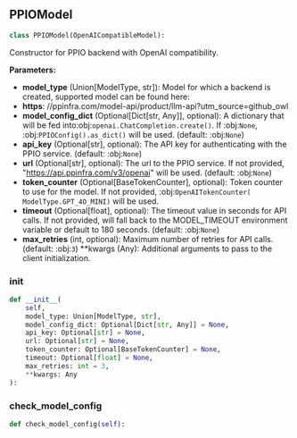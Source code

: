 <a id="camel.models.ppio_model"></a>

<a id="camel.models.ppio_model.PPIOModel"></a>

## PPIOModel

```python
class PPIOModel(OpenAICompatibleModel):
```

Constructor for PPIO backend with OpenAI compatibility.

**Parameters:**

- **model_type** (Union[ModelType, str]): Model for which a backend is created, supported model can be found here:
- **https**: //ppinfra.com/model-api/product/llm-api?utm_source=github_owl
- **model_config_dict** (Optional[Dict[str, Any]], optional): A dictionary that will be fed into:obj:`openai.ChatCompletion.create()`. If :obj:`None`, :obj:`PPIOConfig().as_dict()` will be used. (default: :obj:`None`)
- **api_key** (Optional[str], optional): The API key for authenticating with the PPIO service. (default: :obj:`None`)
- **url** (Optional[str], optional): The url to the PPIO service. If not provided, "https://api.ppinfra.com/v3/openai" will be used. (default: :obj:`None`)
- **token_counter** (Optional[BaseTokenCounter], optional): Token counter to use for the model. If not provided, :obj:`OpenAITokenCounter( ModelType.GPT_4O_MINI)` will be used.
- **timeout** (Optional[float], optional): The timeout value in seconds for API calls. If not provided, will fall back to the MODEL_TIMEOUT environment variable or default to 180 seconds. (default: :obj:`None`)
- **max_retries** (int, optional): Maximum number of retries for API calls. (default: :obj:`3`) **kwargs (Any): Additional arguments to pass to the client initialization.

<a id="camel.models.ppio_model.PPIOModel.__init__"></a>

### __init__

```python
def __init__(
    self,
    model_type: Union[ModelType, str],
    model_config_dict: Optional[Dict[str, Any]] = None,
    api_key: Optional[str] = None,
    url: Optional[str] = None,
    token_counter: Optional[BaseTokenCounter] = None,
    timeout: Optional[float] = None,
    max_retries: int = 3,
    **kwargs: Any
):
```

<a id="camel.models.ppio_model.PPIOModel.check_model_config"></a>

### check_model_config

```python
def check_model_config(self):
```
